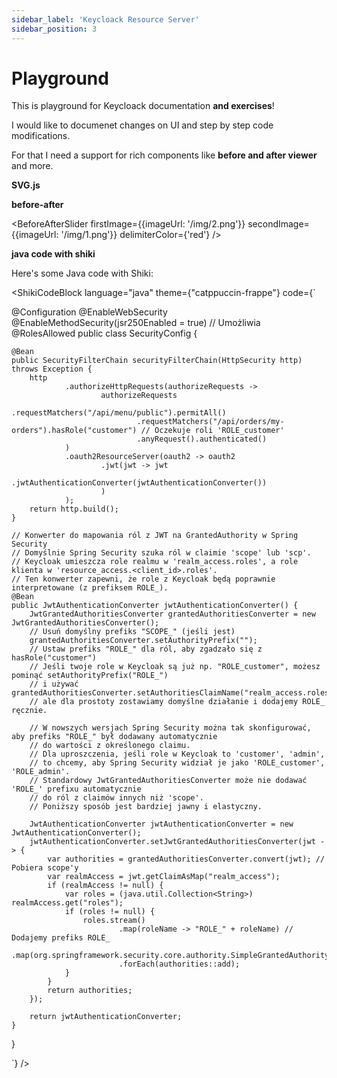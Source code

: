```yaml
---
sidebar_label: 'Keycloack Resource Server'
sidebar_position: 3
---
```


# Playground

This is playground for Keycloack documentation **and exercises**!

I would like to documenet changes on UI and step by step code modifications.

For that I need a support for rich components like **before and after viewer** and more.

**SVG.js**

[//]: # (import  MySvgComponent  from './components/MySvgComponent';)

[//]: # (import ImageDrawingComponent from './components/ImageDrawingComponent';)

[//]: # ()
[//]: # (<ImageDrawingComponent imageUrl={'/img/2.png'}></ImageDrawingComponent>)

[//]: # ()
[//]: # (<MySvgComponent></MySvgComponent>)



**before-after**


<BeforeAfterSlider
    firstImage={{imageUrl: '/img/2.png'}}
    secondImage={{imageUrl: '/img/1.png'}}
    delimiterColor={'red'}
/>

**java code with shiki**


Here's some Java code with Shiki:

<ShikiCodeBlock language="java" theme={"catppuccin-frappe"} code={`

@Configuration
@EnableWebSecurity
@EnableMethodSecurity(jsr250Enabled = true) // Umożliwia @RolesAllowed
public class SecurityConfig {

    @Bean
    public SecurityFilterChain securityFilterChain(HttpSecurity http) throws Exception {
        http
                .authorizeHttpRequests(authorizeRequests ->
                        authorizeRequests
                                .requestMatchers("/api/menu/public").permitAll()
                                .requestMatchers("/api/orders/my-orders").hasRole("customer") // Oczekuje roli 'ROLE_customer'
                                .anyRequest().authenticated()
                )
                .oauth2ResourceServer(oauth2 -> oauth2
                        .jwt(jwt -> jwt
                                .jwtAuthenticationConverter(jwtAuthenticationConverter())
                        )
                );
        return http.build();
    }

    // Konwerter do mapowania ról z JWT na GrantedAuthority w Spring Security
    // Domyślnie Spring Security szuka ról w claimie 'scope' lub 'scp'.
    // Keycloak umieszcza role realmu w 'realm_access.roles', a role klienta w 'resource_access.<client_id>.roles'.
    // Ten konwerter zapewni, że role z Keycloak będą poprawnie interpretowane (z prefiksem ROLE_).
    @Bean
    public JwtAuthenticationConverter jwtAuthenticationConverter() {
        JwtGrantedAuthoritiesConverter grantedAuthoritiesConverter = new JwtGrantedAuthoritiesConverter();
        // Usuń domyślny prefiks "SCOPE_" (jeśli jest)
        grantedAuthoritiesConverter.setAuthorityPrefix("");
        // Ustaw prefiks "ROLE_" dla ról, aby zgadzało się z hasRole("customer")
        // Jeśli twoje role w Keycloak są już np. "ROLE_customer", możesz pominąć setAuthorityPrefix("ROLE_")
        // i używać grantedAuthoritiesConverter.setAuthoritiesClaimName("realm_access.roles");
        // ale dla prostoty zostawiamy domyślne działanie i dodajemy ROLE_ ręcznie.

        // W nowszych wersjach Spring Security można tak skonfigurować, aby prefiks "ROLE_" był dodawany automatycznie
        // do wartości z określonego claimu.
        // Dla uproszczenia, jeśli role w Keycloak to 'customer', 'admin',
        // to chcemy, aby Spring Security widział je jako 'ROLE_customer', 'ROLE_admin'.
        // Standardowy JwtGrantedAuthoritiesConverter może nie dodawać 'ROLE_' prefixu automatycznie
        // do ról z claimów innych niż 'scope'.
        // Poniższy sposób jest bardziej jawny i elastyczny.

        JwtAuthenticationConverter jwtAuthenticationConverter = new JwtAuthenticationConverter();
        jwtAuthenticationConverter.setJwtGrantedAuthoritiesConverter(jwt -> {
            var authorities = grantedAuthoritiesConverter.convert(jwt); // Pobiera scope'y
            var realmAccess = jwt.getClaimAsMap("realm_access");
            if (realmAccess != null) {
                var roles = (java.util.Collection<String>) realmAccess.get("roles");
                if (roles != null) {
                    roles.stream()
                            .map(roleName -> "ROLE_" + roleName) // Dodajemy prefiks ROLE_
                            .map(org.springframework.security.core.authority.SimpleGrantedAuthority::new)
                            .forEach(authorities::add);
                }
            }
            return authorities;
        });

        return jwtAuthenticationConverter;
    }
}

`} />

